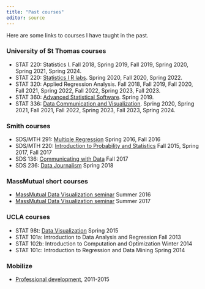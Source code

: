 ```yaml
---
title: "Past courses"
editor: source
---
```


Here are some links to courses I have taught in the past.

### University of St Thomas courses

-   STAT 220: Statistics I. Fall 2018, Spring 2019, Fall 2019, Spring 2020, Spring 2021, Spring 2024.
-   STAT 220: [Statistics I R labs](STAT220labs). Spring 2020, Fall 2020, Spring 2022.
-   STAT 320: Applied Regression Analysis. Fall 2018, Fall 2019, Fall 2020, Fall 2021, Spring 2022, Fall 2022, Spring 2023, Fall 2023.
-   STAT 360: [Advanced Statistical Software](https://ameliamn.github.io/STAT360). Spring 2019. 
-   STAT 336: [Data Communication and Visualization](https://ameliamn.github.io/STAT336). Spring 2020, Spring 2021, Fall 2021, Fall 2022, Spring 2023, Fall 2023, Spring 2024. 

### Smith courses

-   SDS/MTH 291: [Multiple Regression](https://ameliamn.github.io/sds291) Spring 2016, Fall 2016
-   SDS/MTH 220: [Introduction to Probability and Statistics](https://ameliamn.github.io/SDS220) Fall 2015, Spring 2017, Fall 2017
-   SDS 136: [Communicating with Data](https://ameliamn.github.io/sds136) Fall 2017
-   SDS 236: [Data Journalism](https://ameliamn.github.io/sds236) Spring 2018

### MassMutual short courses

-   [MassMutual Data Visualization seminar](SummerDataViz.html) Summer 2016
-   [MassMutual Data Visualization seminar](https://jcrouser.github.io/datavis/) Summer 2017

### UCLA courses

-   STAT 98t: [Data Visualization](98t.html) Spring 2015
-   STAT 101a: Introduction to Data Analysis and Regression Fall 2013
-   STAT 102b: Introduction to Computation and Optimization Winter 2014
-   STAT 101c: Introduction to Regression and Data Mining Spring 2014

### Mobilize

-   [Professional development](Mobilize.html), 2011-2015
